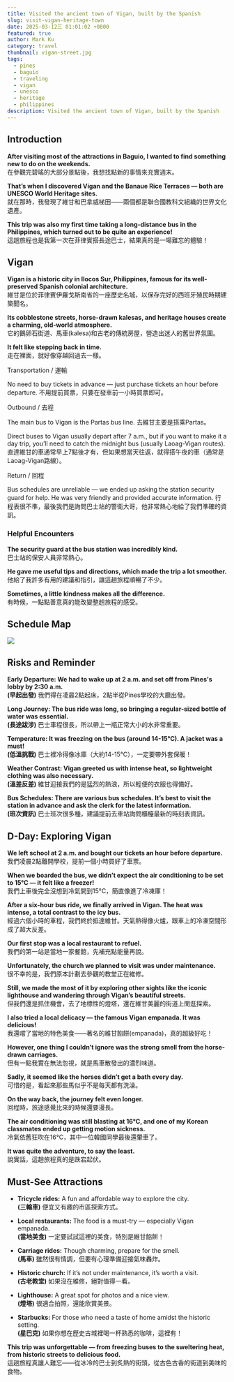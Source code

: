 ```yaml
---
title: Visited the ancient town of Vigan, built by the Spanish
slug: visit-vigan-heritage-town
date: 2025-03-12三 01:01:02 +0800
featured: true
author: Mark Ku
category: travel
thumbnail: vigan-street.jpg
tags:
  - pines
  - baguio
  - traveling
  - vigan
  - unesco
  - heritage
  - philippines
description: Visited the ancient town of Vigan, built by the Spanish
---
```


## Introduction  
**After visiting most of the attractions in Baguio, I wanted to find something new to do on the weekends.**  
在參觀完碧瑤的大部分景點後，我想找點新的事情來充實週末。  

**That’s when I discovered Vigan and the Banaue Rice Terraces — both are UNESCO World Heritage sites.**  
就在那時，我發現了維甘和巴拿威梯田——兩個都是聯合國教科文組織的世界文化遺產。  

**This trip was also my first time taking a long-distance bus in the Philippines, which turned out to be quite an experience!**  
這趟旅程也是我第一次在菲律賓搭長途巴士，結果真的是一場難忘的體驗！  

## Vigan  
**Vigan is a historic city in Ilocos Sur, Philippines, famous for its well-preserved Spanish colonial architecture.**  
維甘是位於菲律賓伊羅戈斯南省的一座歷史名城，以保存完好的西班牙殖民時期建築聞名。  

**Its cobblestone streets, horse-drawn kalesas, and heritage houses create a charming, old-world atmosphere.**  
它的鵝卵石街道、馬車(kalesa)和古老的傳統房屋，營造出迷人的舊世界氛圍。  

**It felt like stepping back in time.**  
走在裡面，就好像穿越回過去一樣。  

Transportation / 運輸

No need to buy tickets in advance — just purchase tickets an hour before departure.
不用提前買票，只要在發車前一小時買票即可。

Outbound / 去程

The main bus to Vigan is the Partas bus line.
去維甘主要是搭乘Partas。

Direct buses to Vigan usually depart after 7 a.m., but if you want to make it a day trip, you’ll need to catch the midnight bus (usually Laoag-Vigan routes).
直達維甘的車通常早上7點後才有，但如果想當天往返，就得搭午夜的車（通常是Laoag-Vigan路線）。

Return / 回程

Bus schedules are unreliable — we ended up asking the station security guard for help. He was very friendly and provided accurate information.
行程表很不準，最後我們是詢問巴士站的警衛大哥，他非常熱心地給了我們準確的資訊。

### Helpful Encounters  
**The security guard at the bus station was incredibly kind.**  
巴士站的保安人員非常熱心。  

**He gave me useful tips and directions, which made the trip a lot smoother.**  
他給了我許多有用的建議和指引，讓這趟旅程順暢了不少。  

**Sometimes, a little kindness makes all the difference.**  
有時候，一點點善意真的能改變整趟旅程的感受。  

## Schedule Map
![](vigan-attraction-map.png)

## Risks and Reminder  
**Early Departure: We had to wake up at 2 a.m. and set off from Pines's lobby by 2:30 a.m.**  
**(早起出發)** 我們得在凌晨2點起床，2點半從Pines學校的大廳出發。  

**Long Journey: The bus ride was long, so bringing a regular-sized bottle of water was essential.**  
**(長途跋涉)** 巴士車程很長，所以帶上一瓶正常大小的水非常重要。  

**Temperature: It was freezing on the bus (around 14-15°C). A jacket was a must!**  
**(低溫挑戰)** 巴士裡冷得像冰庫（大約14-15°C），一定要帶外套保暖！  

**Weather Contrast: Vigan greeted us with intense heat, so lightweight clothing was also necessary.**  
**(溫差反差)** 維甘迎接我們的是猛烈的熱浪，所以輕便的衣服也得備好。  

**Bus Schedules: There are various bus schedules. It’s best to visit the station in advance and ask the clerk for the latest information.**  
**(班次資訊)** 巴士班次很多種，建議提前去車站詢問櫃檯最新的時刻表資訊。  

## D-Day: Exploring Vigan  
**We left school at 2 a.m. and bought our tickets an hour before departure.**  
我們凌晨2點離開學校，提前一個小時買好了車票。  

**When we boarded the bus, we didn’t expect the air conditioning to be set to 15°C — it felt like a freezer!**  
我們上車後完全沒想到冷氣開到15°C，簡直像進了冷凍庫！ 

**After a six-hour bus ride, we finally arrived in Vigan. The heat was intense, a total contrast to the icy bus.**  
經過六個小時的車程，我們終於抵達維甘。天氣熱得像火爐，跟車上的冷凍空間形成了超大反差。  

**Our first stop was a local restaurant to refuel.**  
我們的第一站是當地一家餐館，先補充點能量再說。  

**Unfortunately, the church we planned to visit was under maintenance.**  
很不幸的是，我們原本計劃去參觀的教堂正在維修。  

**Still, we made the most of it by exploring other sights like the iconic lighthouse and wandering through Vigan’s beautiful streets.**  
但我們還是抓住機會，去了地標性的燈塔，還在維甘美麗的街道上閒逛探索。  

**I also tried a local delicacy — the famous Vigan empanada. It was delicious!**  
我還嚐了當地的特色美食——著名的維甘餡餅(empanada)，真的超級好吃！  

**However, one thing I couldn’t ignore was the strong smell from the horse-drawn carriages.**  
但有一點我實在無法忽視，就是馬車散發出的濃烈味道。  

**Sadly, it seemed like the horses didn’t get a bath every day.**  
可惜的是，看起來那些馬似乎不是每天都有洗澡。  

**On the way back, the journey felt even longer.**  
回程時，旅途感覺比來的時候還要漫長。  

**The air conditioning was still blasting at 16°C, and one of my Korean classmates ended up getting motion sickness.**  
冷氣依舊狂吹在16°C，其中一位韓國同學最後還暈車了。  

**It was quite the adventure, to say the least.**  
說實話，這趟旅程真的是跌宕起伏。  

## Must-See Attractions  
- **Tricycle rides:** A fun and affordable way to explore the city.  
  **(三輪車)** 便宜又有趣的市區探索方式。  

- **Local restaurants:** The food is a must-try — especially Vigan empanada.  
  **(當地美食)** 一定要試試這裡的美食，特別是維甘餡餅！  

- **Carriage rides:** Though charming, prepare for the smell.  
  **(馬車)** 雖然很有情調，但要有心理準備迎接氣味轟炸。  

- **Historic church:** If it’s not under maintenance, it’s worth a visit.  
  **(古老教堂)** 如果沒在維修，絕對值得一看。  

- **Lighthouse:** A great spot for photos and a nice view.  
  **(燈塔)** 很適合拍照，還能欣賞美景。  

- **Starbucks:** For those who need a taste of home amidst the historic setting.  
  **(星巴克)** 如果你想在歷史古城裡喝一杯熟悉的咖啡，這裡有！  


**This trip was unforgettable — from freezing buses to the sweltering heat, from historic streets to delicious food.**  
這趟旅程真讓人難忘——從冰冷的巴士到炙熱的街頭，從古色古香的街道到美味的食物。  

